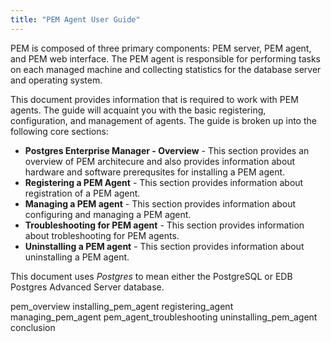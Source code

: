 ```yaml
---
title: "PEM Agent User Guide"
---
```


PEM is composed of three primary components: PEM server, PEM agent, and PEM web interface. The PEM agent is responsible for performing tasks on each managed machine and collecting statistics for the database server and operating system.

This document provides information that is required to work with PEM agents. The guide will acquaint you with the basic registering, configuration, and management of agents. The guide is broken up into the following core sections:

-   **Postgres Enterprise Manager - Overview** - This section provides an overview of PEM architecure and also provides information about hardware and software prerequsites for installing a PEM agent.
-   **Registering a PEM Agent** - This section provides information about registration of a PEM agent.
-   **Managing a PEM agent** - This section provides information about configuring and managing a PEM agent.
-   **Troubleshooting for PEM agent** - This section provides information about trobleshooting for PEM agents.
-   **Uninstalling a PEM agent** - This section provides information about uninstalling a PEM agent.

This document uses *Postgres* to mean either the PostgreSQL or EDB Postgres Advanced Server database.

<div class="toctree" maxdepth="3">

pem_overview installing_pem_agent registering_agent managing_pem_agent pem_agent_troubleshooting uninstalling_pem_agent conclusion

</div>
